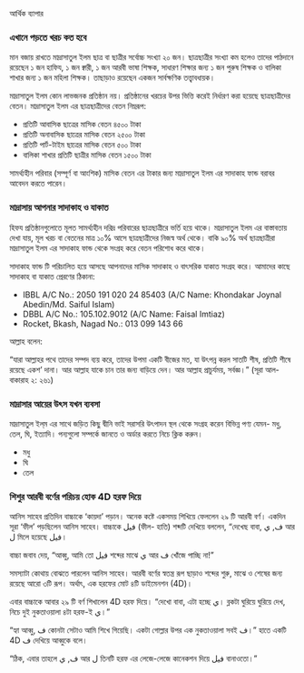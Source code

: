 
<SEO pageTitle="আর্থিক ব্যাপার" />
<Box maxWidth={960} margin="0 auto" padding={{ xs: 3, sm: 4 }}>


<Text variant="h2" textAlign="center">
  আর্থিক ব্যাপার
</Text>
<Divider />
<Breadcrumb
  links={[
    { url: '/', name: 'নীড়পাতা' },
    { url: '/finance/', name: 'আর্থিক ব্যাপার', isCurrentPage: true },
  ]}
/>
<Divider />

### এখানে পড়তে খরচ কত হবে

মান বজায় রাখতে মাদ্রাসাতুল ইলম ছাত্র বা ছাত্রীর সর্বোচ্চ সংখ্যা ২০ জন। ছাত্রছাত্রীর সংখ্যা কম হলেও তাদের পাঠদানে রয়েছেন ১ জন হাফিয, ১ জন ক্বারী, ১ জন আরবী ভাষা শিক্ষক, সাধারণ শিক্ষার জন্য ১ জন পুরুষ শিক্ষক ও বালিকা শাখার জন্য ১ জন মহিলা শিক্ষক। তাছাড়াও রয়েছেন একজন সার্বক্ষণিক তত্ত্বাবধায়ক।

মাদ্রাসাতুল ইলম কোন লাভজনক প্রতিষ্ঠান নয়। প্রতিষ্ঠানের খরচের উপর ভিত্তি করেই নির্ধারণ করা হয়েছে ছাত্রছাত্রীদের বেতন। মাদ্রাসাতুল ইলম এর ছাত্রছাত্রীদের বেতন নিম্নরূপ:

- প্রতিটি আবাসিক ছাত্রের মাসিক বেতন ৪৫০০ টাকা
- প্রতিটি অনাবাসিক ছাত্রের মাসিক বেতন ২৫০০ টাকা
- প্রতিটি পার্ট-টাইম ছাত্রের মাসিক বেতন ৫০০ টাকা
- বালিকা শাখার প্রতিটি ছাত্রীর মাসিক বেতন ১৫০০ টাকা

সামর্থ্যহীন পরিবার (সম্পূর্ণ বা আংশিক) মাসিক বেতন এর টাকার জন্য মাদ্রাসাতুল ইলম এর সাদাকাহ ফান্ড বরাবর আবেদন করতে পারেন।

### মাদ্রাসায় আপনার সাদাকাহ ও যাকাত

হিফয প্রতিষ্ঠানগুলোতে মূলত সামর্থ্যহীন দরিদ্র পরিবারের ছাত্রছাত্রীরে ভর্তি হয়ে থাকে। মাদ্রাসাতুল ইলম এর বাস্তাবতায় দেখা যায়, মূল খরচ বা বেতনের মাত্র ১০% আসে ছাত্রছাত্রীদের নিজস্ব অর্থ থেকে। বাকি ৯০% অর্থ ছাত্রছাত্রীরা মাদ্রাসাতুল ইলম এর সাদাকাহ ফান্ড থেকে সংগ্রহ করে বেতন পরিশোধ করে থাকে।

সাদাকাহ ফান্ড টি পরিচালিত হয়ে আসছে আপনাদের মাসিক সাদাকাহ ও বাৎসরিক যাকাত সংগ্রহ করে। আমাদের কাছে সাদাকাহ বা যাকাত প্রেরণের ঠিকানা:

- IBBL A/C No.: 2050 191 020 24 85403
  (A/C Name: Khondakar Joynal Abedin/Md. Saiful Islam)
- DBBL A/C No.: 105.102.9012
  (A/C Name: Faisal Imtiaz)
- Rocket, Bkash, Nagad No.: 013 099 143 66

আল্লাহ বলেন:

“যারা আল্লাহর পথে তাদের সম্পদ ব্যয় করে, তাদের উপমা একটি বীজের মত, যা উৎপন্ন করল সাতটি শীষ, প্রতিটি শীষে রয়েছে একশ’ দানা। আর আল্লাহ যাকে চান তার জন্য বাড়িয়ে দেন। আর আল্লাহ প্রাচুর্যময়, সর্বজ্ঞ।” (সূরা আল-বাকারাহ ২: ২৬১)

### মাদ্রাসার আয়ের উৎস যখন ব্যবসা

মাদ্রাসাতুল ইল্‌ম এর সাথে জড়িত কিছু দ্বীনি ভাই সরাসরি উৎপাদন স্থল থেকে সংগ্রহ করেন বিভিন্ন পণ্য যেমন- মধু, তেল, ঘি, ইত্যাদি। পন্যগুলো সম্পর্কে জানতে ও অর্ডার করতে নিচে ক্লিক করুন।

- মধু
- ঘি
- তেল

### শিশুর আরবী বর্ণের পরিচয় হোক 4D হরফ দিয়ে

আনিস সাহেব প্রতিদিন বাচ্চাকে ‘কায়দা’ পড়ান। অনেক কষ্টে একসময় শিখিয়ে ফেললেন ২৯ টি আরবী বর্ণ। একদিন সূরা ‘ফীল’ পড়ছিলেন আনিস সাহেব। বাচ্চাকে فيل (ফীল- হাতি) শব্দটি দেখিয়ে বললেন, “দেখেছ বাবা, ف, ي আর ل মিলে হয়েছে فيل।

বাচ্চা জবাব দেয়, “আব্বু, আমি তো فيل শব্দের মাঝে ي আর ف খোঁজে পাচ্ছি না!”

সমস্যাটা কোথায় বোঝতে পারলেন আনিস সাহেব। আরবী বর্ণের স্বতন্ত্র রূপ ছাড়াও শব্দের শুরু, মাঝে ও শেষের জন্য রয়েছে আরো ৩টি রূপ। অর্থাৎ, এক হরফের মোট ৪টি ডাইমেনশন (4D)।

এবার বাচ্চাকে আবার ২৯ টি বর্ণ শিখালেন 4D হরফ দিয়ে।
“দেখো বাবা, এটা হচ্ছে ي। ব্লকটা ঘুরিয়ে ঘুরিয়ে দেখ, নিচে দুই নুকতাওয়ালা ৪টা হরফ-ই ي।”

“হ্যা আব্বু, ف কোনটা সেটাও আমি শিখে গিয়েছি। একটা গোল্লার উপর এক নুকতাওয়ালা সবই ف।” হাতে একটি 4D ف দেখিয়ে আব্বুকে বলে।

“ঠিক, এবার তাহলে ف, ي আর ل তিনটি হরফ এর লেজে-লেজে কানেকশন দিয়ে فيل বানাওতো।”

</Box>

